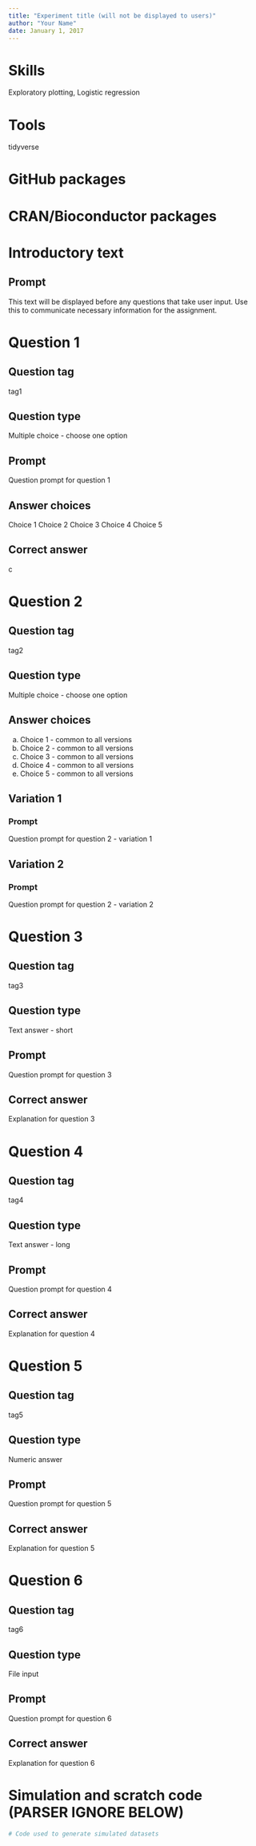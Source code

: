 ```yaml
---
title: "Experiment title (will not be displayed to users)"
author: "Your Name"
date: January 1, 2017
---
```


# Skills

Exploratory plotting, Logistic regression

# Tools

tidyverse

# GitHub packages

# CRAN/Bioconductor packages

# Introductory text

## Prompt

This text will be displayed before any questions that take user input. Use this to communicate necessary information for the assignment.



# Question 1

## Question tag

tag1

## Question type

Multiple choice - choose one option

## Prompt

Question prompt for question 1

## Answer choices

Choice 1
Choice 2
Choice 3
Choice 4
Choice 5

## Correct answer

c



# Question 2

## Question tag

tag2

## Question type

Multiple choice - choose one option

## Answer choices

a. Choice 1 - common to all versions
b. Choice 2 - common to all versions
c. Choice 3 - common to all versions
d. Choice 4 - common to all versions
e. Choice 5 - common to all versions

## Variation 1

### Prompt

Question prompt for question 2 - variation 1

## Variation 2

### Prompt

Question prompt for question 2 - variation 2



# Question 3

## Question tag

tag3

## Question type

Text answer - short

## Prompt

Question prompt for question 3

## Correct answer

Explanation for question 3



# Question 4

## Question tag

tag4

## Question type

Text answer - long

## Prompt

Question prompt for question 4

## Correct answer

Explanation for question 4



# Question 5

## Question tag

tag5

## Question type

Numeric answer

## Prompt

Question prompt for question 5

## Correct answer

Explanation for question 5



# Question 6

## Question tag

tag6

## Question type

File input

## Prompt

Question prompt for question 6

## Correct answer

Explanation for question 6



# Simulation and scratch code (PARSER IGNORE BELOW)

```r
# Code used to generate simulated datasets
```
